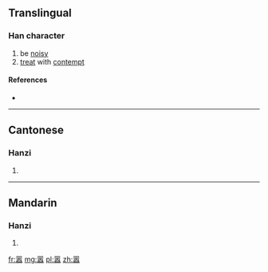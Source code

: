 {{also|囂}}
==Translingual==

===Han character===
{{Han char|rn=30|rad=口|as=15|sn=18|four=|canj=口口一人口 (RRMOR)|ids=⿳[[吅]][[页]]吅}}

# be [[noisy]]
# [[treat]] with [[contempt]]

====References====
* {{Han ref|kx=0213.171|hdz=10700.010|uh=56A3|ud=22179}}

----

==Cantonese==

===Hanzi===
{{yue-hanzi|jyut=[[hiu1]]|y=hiu1|tra=囂}}

# {{defn|lang=yue|sort=口15}}

----

==Mandarin==

===Hanzi===
{{cmn-hanzi|tra=囂|pin=[[xiāo]] ([[xiao1]])|wg=hsiao<sup>1</sup>}}

# {{defn|lang=cmn|sort=口15}}

[[fr:嚣]]
[[mg:嚣]]
[[pl:嚣]]
[[zh:嚣]]